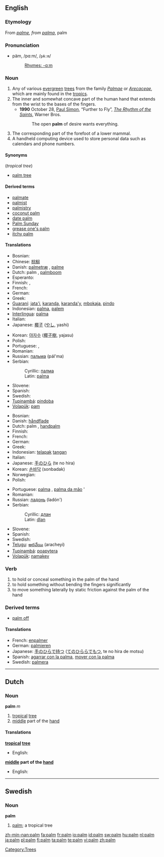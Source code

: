 {{see|Palm}}
{{wikipedia}}
==English==

===Etymology===
From {{OF.}} ''[[palme]], from ''{{L.}} ''[[palma]]'', palm

===Pronunciation===
*päm, /pɑːm/, /<tt>pA:m</tt>/
*:[[Rhymes:English:-ɑːm|Rhymes: -ɑːm]]

===Noun===
{{en-noun}}

# Any of various [[evergreen]] [[tree]]s from the family ''[[Palmae]]'' or ''[[Arecaceae]]'', which are mainly found in the [[tropics]].
# The inner and somewhat concave part of the human hand that extends from the wrist to the bases of the fingers.
#*'''1990''' October 28, [[w:Paul Simon|Paul Simon]], “Further to Fly”, ''[[w:The Rhythm of the Saints|The Rhythm of the Saints]]'', Warner Bros.
#*: The open '''palm''' of desire wants everything.
# The corresponding part of the forefoot of a lower mammal.
# A handheld computing device used to store personal data such as calendars and phone numbers.

====Synonyms====
(''tropical tree'')
*[[palm tree]]

====Derived terms====
*[[palmate]]
*[[palmist]]
*[[palmistry]]
*[[coconut palm]]
*[[date palm]]
*[[Palm Sunday]]
*[[grease one's palm]]
*[[itchy palm]]

====Translations====
{{trans-top|tropical tree}}
* Bosnian: {{t-|bs|palma|f}}
*Chinese: [[棕榈]]
*Danish: [[palmetræ]] {{n}}, [[palme]] {{c}}
*Dutch: palm {{m}}, [[palmboom]] {{m}}
* Esperanto: {{t-|eo|palmo|xs=Esperanto}}
* Finnish: {{t+|fi|palmu}}, {{t|fi|palmupuu}}
* French: {{t|fr|palmier|m}}
* German: {{t+|de|Palme|f}}
*Greek: {{t|el|φοίνικας|m|tr=foínikas|sc=Grek}}
*[[Guaraní]]: [[jata'i]], [[karanda]], [[karanda'y]], [[mbokaja]], [[pindo]]
*Indonesian: [[palma]], [[palem]]
*[[Interlingua]]: [[palma]]
* Italian: {{t-|it|palma}}
*Japanese: [[椰子]] ([[やし]], yashi)
{{trans-mid}}
*Korean: [[야자수]] ([[椰子樹]], yajasu)
* Polish: {{t+|pl|palma|f}}
* Portuguese: {{t-|pt|palma|f}}, {{t|pt|palmeira|f}}
* Romanian: {{t|ro|palmier|m}}
*Russian: [[пальма]] {{f}} (pál'ma)
*Serbian:
*:Cyrillic: [[палма]] {{f}}
*:Latin: [[palma]] {{f}}
* Slovene: {{t+|sl|palma|f}}
* Spanish: {{t|es|palmera|f}}
* Swedish: {{t-|sv|palm|c}}
*[[Tupinambá]]: [[pindoba]]
*[[Volapük]]: [[pam]]
{{trans-bottom}}

{{trans-top|inner, concave part of hand}}
* Bosnian: {{t-|bs|dlan|m}}
*Danish: [[håndflade]] {{c}}
*Dutch: palm {{m}}, [[handpalm]] {{m}}
* Finnish: {{t+|fi|kämmen}}
* French: {{t+|fr|paume|f}}
* German: {{t|de|Handfläche|f}}
*Greek: {{t+|el|παλάμη|f|tr=palámi|sc=Grek}}
*Indonesian: [[telapak]] [[tangan]]
* Italian: {{t+|it|palmo}}
*Japanese: [[手のひら]] (te no hira)
*Korean: [[손바닥]] (sonbadak)
* Norwegian: {{t|no|håndflate}}
* Polish: {{t|pl|dłoń|m}}
{{trans-mid}}
*Portuguese: [[palma]] {{f}}, [[palma da mão]] {{f}}'
* Romanian: {{t|ro|palmă|f}}
*Russian: [[ладонь]] {{f}} (ladón')
*Serbian:
*:Cyrillic: [[длан]] {{m}}
*:Latin: [[dlan]] {{m}}
* Slovene: {{t+|sl|dlan|f}}
* Spanish: {{t|es|palma de la mano|f}}
* Swedish: {{t|sv|handflata|c}}
*[[Telugu]]: [[అరచేయి]] (aracheyi)
*[[Tupinambá]]: [[poapytera]]
*[[Volapük]]: [[namakev]]
{{trans-bottom}}

{{trans-top|A handheld computing device used to store personal data such as calendars and phone numbers.}}
{{trans-mid}}
{{trans-bottom}}

===Verb===
{{en-verb}}

# to hold or conceal something in the palm of the hand
# to hold something without bending the fingers significantly
# to move something laterally by static friction against the palm of the hand

===Derived terms===
*[[palm off]]

====Translations====
{{rfc-level|Translations at L4+ not in L3 POS section}}
{{top}}
*French: [[enpalmer]]
*German: [[palmieren]]
*Japanese: [[手のひらで持つ]] ([[てのひららでもつ]], te no hira de motsu)
*Spanish: [[agarrar con la palma]], [[mover con la palma]]
*Swedish: [[palmera]]
{{bottom}}

[[Category:Trees]]

----

==Dutch==

===Noun===
'''palm''' ''m''

# [[tropical]] [[tree]]
# [[middle]] part of the [[hand]]

====Translations====
'''[[tropical]] [[tree]]'''
* English: {{t-|en|palm|xs=English}}
'''[[middle]] part of the [[hand]]'''
* English: {{t-|en|palm|xs=English}}

----

==Swedish==

===Noun===
{{sv-noun-reg-er}}
'''palm''' {{c}}

# [[palm#English|palm]]; a tropical tree

[[zh-min-nan:palm]]
[[fa:palm]]
[[fr:palm]]
[[io:palm]]
[[id:palm]]
[[sw:palm]]
[[hu:palm]]
[[nl:palm]]
[[ja:palm]]
[[pl:palm]]
[[fi:palm]]
[[ta:palm]]
[[te:palm]]
[[vi:palm]]
[[zh:palm]]